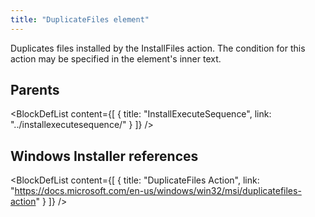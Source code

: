 ```yaml
---
title: "DuplicateFiles element"
---
```



Duplicates files installed by the InstallFiles action. The condition for this action may be specified in the element's inner text.


## Parents

<BlockDefList content={[
    {
      title: "InstallExecuteSequence",
      link: "../installexecutesequence/"
    }
  ]}
/>

## Windows Installer references

<BlockDefList content={[
    {
      title: "DuplicateFiles Action",
      link: "https://docs.microsoft.com/en-us/windows/win32/msi/duplicatefiles-action"
    }
  ]}
/>
